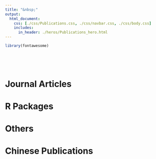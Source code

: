 ```yaml
---
title: "&nbsp;"
output:
  html_document:
    css: [./css/Publications.css, ./css/navbar.css, ./css/body.css]
    includes:
      in_header: ./heros/Publications_hero.html
---
```


```r
library(fontawesome)
```

<link rel="stylesheet" href="https://cdn.jsdelivr.net/gh/jpswalsh/academicons@1/css/academicons.min.css">

<div style="font-size: 100px;">
<a href="https://orcid.org/0000-0002-6607-4382" style="color: #A6CE39;"><i class="ai ai-orcid ai"></i></a>
<a href=# style="color: black;"><i class="ai ai-google-scholar ai"></i></a>
</div>


# Journal Articles


# R Packages


# Others


# Chinese Publications






